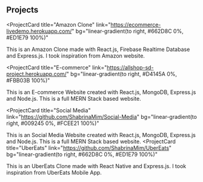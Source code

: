 ## Projects

<ProjectCard
  title="Amazon Clone"
  link="https://ecommerce-livedemo.herokuapp.com/"
  bg="linear-gradient(to right, #662D8C 0%, #ED1E79 100%)"
>
  This is an Amazon Clone made with React.js, Firebase Realtime Database and
  Express.js. I took inspiration from Amazon website.
</ProjectCard>

<ProjectCard
  title="E-commerce"
  link="https://allshop-sd-project.herokuapp.com/"
  bg="linear-gradient(to right, #D4145A 0%, #FBB03B 100%)"
>
  This is an E-commerce Website created with React.js, MongoDB, Express.js and
  Node.js. This is a full MERN Stack based website.
</ProjectCard>

<ProjectCard
  title="Social Media"
  link="https://github.com/ShabrinaMim/Social-Media"
  bg="linear-gradient(to right, #009245 0%, #FCEE21 100%)"
>
  This is an Social Media Website created with React.js, MongoDB, Express.js and
  Node.js. This is a full MERN Stack based website.
</ProjectCard>
<ProjectCard
  title="UberEats"
  link="https://github.com/ShabrinaMim/UberEats"
  bg="linear-gradient(to right, #662D8C 0%, #ED1E79 100%)"
>
  This is an UberEats Clone made with React Native and
  Express.js. I took inspiration from UberEats Mobile App.
</ProjectCard>
